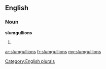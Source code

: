 ==English==

===Noun===
'''slumgullions'''

# {{plural of|[[slumgullion]]}}

[[Category:English plurals]]

[[ar:slumgullions]]
[[fr:slumgullions]]
[[my:slumgullions]]